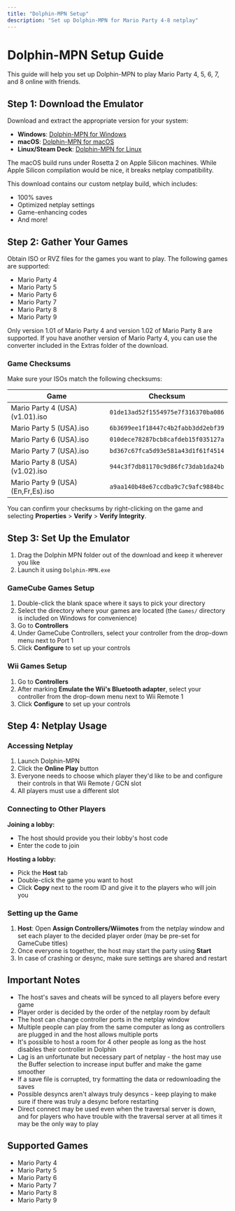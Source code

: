 ```yaml
---
title: "Dolphin-MPN Setup"
description: "Set up Dolphin-MPN for Mario Party 4-8 netplay"
---
```


# Dolphin-MPN Setup Guide

This guide will help you set up Dolphin-MPN to play Mario Party 4, 5, 6, 7, and 8 online with friends.

## Step 1: Download the Emulator

Download and extract the appropriate version for your system:

- **Windows**: [Dolphin-MPN for Windows](https://github.com/MarioPartyNetplay/Dolphin-MPN/releases/latest/download/DolphinMPN-win32.zip)
- **macOS**: [Dolphin-MPN for macOS](https://github.com/MarioPartyNetplay/Dolphin-MPN/releases/latest/download/DolphinMPN-darwin.zip)
- **Linux/Steam Deck**: [Dolphin-MPN for Linux](https://github.com/MarioPartyNetplay/Dolphin-MPN/releases/latest/download/DolphinMPN-linux.flatpak)

<Note>
The macOS build runs under Rosetta 2 on Apple Silicon machines. While Apple Silicon compilation would be nice, it breaks netplay compatibility.
</Note>

This download contains our custom netplay build, which includes:
- 100% saves
- Optimized netplay settings
- Game-enhancing codes
- And more!

## Step 2: Gather Your Games

Obtain ISO or RVZ files for the games you want to play. The following games are supported:
- Mario Party 4
- Mario Party 5
- Mario Party 6
- Mario Party 7
- Mario Party 8
- Mario Party 9

<Warning>
Only version 1.01 of Mario Party 4 and version 1.02 of Mario Party 8 are supported. If you have another version of Mario Party 4, you can use the converter included in the Extras folder of the download.
</Warning>

### Game Checksums

Make sure your ISOs match the following checksums:

| Game | Checksum |
|------|----------|
| Mario Party 4 (USA) (v1.01).iso | `01de13ad52f1554975e7f316370ba086` |
| Mario Party 5 (USA).iso | `6b3699ee1f18447c4b2fabb3dd2ebf39` |
| Mario Party 6 (USA).iso | `010dece78287bcb8cafdeb15f035127a` |
| Mario Party 7 (USA).iso | `bd367c67fca5d93e581a43d1f61f4514` |
| Mario Party 8 (USA) (v1.02).iso | `944c3f7db81170c9d86fc73dab1da24b` |
| Mario Party 9 (USA) (En,Fr,Es).iso | `a9aa140b48e67ccdba9c7c9afc9884bc` |

You can confirm your checksums by right-clicking on the game and selecting **Properties** > **Verify** > **Verify Integrity**.

## Step 3: Set Up the Emulator

1. Drag the Dolphin MPN folder out of the download and keep it wherever you like
2. Launch it using `Dolphin-MPN.exe`

### GameCube Games Setup

1. Double-click the blank space where it says to pick your directory
2. Select the directory where your games are located (the `Games/` directory is included on Windows for convenience)
3. Go to **Controllers**
4. Under GameCube Controllers, select your controller from the drop-down menu next to Port 1
5. Click **Configure** to set up your controls

### Wii Games Setup

1. Go to **Controllers**
2. After marking **Emulate the Wii's Bluetooth adapter**, select your controller from the drop-down menu next to Wii Remote 1
3. Click **Configure** to set up your controls

## Step 4: Netplay Usage

### Accessing Netplay

1. Launch Dolphin-MPN
2. Click the **Online Play** button
3. Everyone needs to choose which player they'd like to be and configure their controls in that Wii Remote / GCN slot
4. All players must use a different slot

### Connecting to Other Players

**Joining a lobby:**
- The host should provide you their lobby's host code
- Enter the code to join

**Hosting a lobby:**
- Pick the **Host** tab
- Double-click the game you want to host
- Click **Copy** next to the room ID and give it to the players who will join you

### Setting up the Game

1. **Host**: Open **Assign Controllers/Wiimotes** from the netplay window and set each player to the decided player order (may be pre-set for GameCube titles)
2. Once everyone is together, the host may start the party using **Start**
3. In case of crashing or desync, make sure settings are shared and restart

## Important Notes

- The host's saves and cheats will be synced to all players before every game
- Player order is decided by the order of the netplay room by default
- The host can change controller ports in the netplay window
- Multiple people can play from the same computer as long as controllers are plugged in and the host allows multiple ports
- It's possible to host a room for 4 other people as long as the host disables their controller in Dolphin
- Lag is an unfortunate but necessary part of netplay - the host may use the Buffer selection to increase input buffer and make the game smoother
- If a save file is corrupted, try formatting the data or redownloading the saves
- Possible desyncs aren't always truly desyncs - keep playing to make sure if there was truly a desync before restarting
- Direct connect may be used even when the traversal server is down, and for players who have trouble with the traversal server at all times it may be the only way to play

## Supported Games

- Mario Party 4
- Mario Party 5
- Mario Party 6
- Mario Party 7
- Mario Party 8
- Mario Party 9
